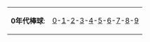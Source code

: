 {| class="toccolours" align=right
|'''{{{1}}}0年代棒球''': 
|[[:Category:{{{1}}}0年棒球|{{{1}}}0]]-[[:Category:{{{1}}}1年棒球|{{{1}}}1]]-[[:Category:{{{1}}}2年棒球|{{{1}}}2]]-[[:Category:{{{1}}}3年棒球|{{{1}}}3]]-[[:Category:{{{1}}}4年棒球|{{{1}}}4]]-[[:Category:{{{1}}}5年棒球|{{{1}}}5]]-[[:Category:{{{1}}}6年棒球|{{{1}}}6]]-[[:Category:{{{1}}}7年棒球|{{{1}}}7]]-[[:Category:{{{1}}}8年棒球|{{{1}}}8]]-[[:Category:{{{1}}}9年棒球|{{{1}}}9]]
|}<noinclude>
[[Category:棒球模板|{{PAGENAME}}]]

</noinclude>

{{cat main|{{PAGENAME}}}}